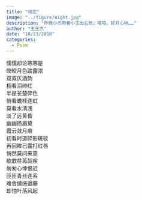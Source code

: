 ```yaml
---
title: "相恋"
image: "../figure/night.jpg"
description: "昨晚小杰带着小玉出去玩，嘻嘻，好开心呐……"
author: "王玉杰"
date: "10/23/2010"
categories:
  - Poem
---
```


懦懦却论寒寒是\
皎皎月色踏露浓\
双双仄酒韵\
相看泪绯红\
半是苌楚碎色\
俏看蟾桂连虹\
莫看水清浅\
淡了远黄昏\
幽幽扬眉黛\
霞云敛月痕\
初看时道碎影斑驳\
再回眸已露打红唇\
悄然莫问来意\
欷歔荏苒韶疾\
匆匆心悸恨迟\
匝匝青丝连系\
难舍缱绻遒藤\
却怕叶落风起
